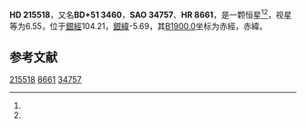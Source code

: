 {{Starbox begin
| name = HD 215518
}}
{{Starbox observe
| epoch = [[J2000.0|J2000.0]]
| constell = {{星座名待查}}<ref name=SIMBAD>{{cite web
 | url=http://simbad.u-strasbg.fr/simbad/sim-id?Ident=HR+8661
 | title =Pulsating variable Star
 | publisher=Centre de Données astronomiques de Strasbourg
 | work=SIMBAD
 | accessdate=2012-07-13}}</ref><ref name=DATA>{{cite web
 | url=http://vizier.u-strasbg.fr/viz-bin/VizieR-5?-out.add=.&-source=5050&-corr=PK=HR&-out.max=9999&HR=8661
 | title=VizieR Detailed Page
 | accessdate=2012-07-13
 | archive-date=2016-03-04
 | archive-url=https://web.archive.org/web/20160304235411/http://vizier.u-strasbg.fr/viz-bin/VizieR-5?-out.add=.&-source=5050&-corr=PK=HR&-out.max=9999&HR=8661
 | dead-url=no
 }}</ref>
| 星官 = 
| ra = {{RA|22|44|49.2}}<ref name=SIMBAD /><ref name=DATA />
| dec = {{DEC|+52|31|2}}<ref name=SIMBAD /><ref name=DATA />
| appmag_v = 6.55<ref name=SIMBAD /><ref name=DATA />
}}
{{Starbox character
| class = K2<ref name=SIMBAD /><ref name=DATA />
| b-v = <ref name=SIMBAD /><ref name=DATA />
| u-b = <ref name=SIMBAD /><ref name=DATA />
| r-i = <ref name=SIMBAD /><ref name=DATA />
| variable = 
}}
{{Starbox astrometry
| radial_v = 
| prop_mo_ra = 5
| parallax = 
| p_error = 
}}
{{Starbox catalog
| names =BD+51 3460，[[SAO星表|SAO]] 34757，[[HD星表|HD]] 215518，[[HR星表|HR]] 8661}}
{{Starbox reference |Simbad=HR+8661}}
{{Starbox end}}

'''HD 215518'''，又名'''BD+51 3460'''，'''SAO 34757'''、'''HR 8661'''，是一颗恒星<ref name=SIMBAD /><ref name=DATA />，视星等为6.55，位于[[銀道座標系|銀經]]104.21，[[銀道座標系|銀緯]]-5.69，其[[B1900.0|B1900.0]]坐标为赤經{{RA|22|40|38.9}}，赤緯{{DEC|+51|-5.69|29}}。

== 参考文献 ==
{{reflist}}

{{star-stub}}

[[Category:HD和HDE天體|215518]]
[[Category:HR天體|8661]]
[[Category:SAO天體|34757]]